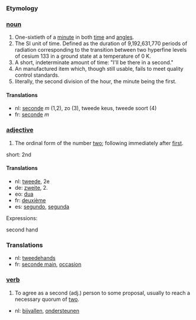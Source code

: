 ===Etymology===
===[[noun]]===

# One-sixtieth of a [[minute]] in both [[time]] and [[angle]]s.
# The SI unit of time.  Defined as the duration of 9,192,631,770 periods of radiation corresponding to the transition between two hyperfine levels of cesium 133 in a ground state at a temperature of 0 K.
# A short, indeterminate amount of time: "I'll be there in a second."
# An manufactured item which, though still usable, fails to meet quality control standards.
# literally, the second division of the hour, the minute being the first.

====Translations====

*nl: [[seconde]] ''m'' (1,2), zo (3), tweede keus, tweede soort (4)
*fr: [[seconde]] ''m''

===[[adjective]]===

# The ordinal form of the number [[two]]; following immediately after [[first]].

short: 2nd

====Translations====

*nl: [[tweede]], 2e
*de: [[zweite]], 2.
*eo: [[dua]]
*fr: [[deuxième]]
*es: [[segundo]], [[segunda]]

Expressions:

second hand

===Translations===
*nl: [[tweedehands]]
*fr: [[seconde main]], [[occasion]]

===[[verb]]===
# To agree as a second (adj.) person to some proposal, usually to reach a necessary quorum of [[two]].

*nl: [[bijvallen]], [[ondersteunen]]